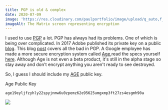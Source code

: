 ```yaml
---
title: PGP is old & complex
date: 2020-07-09
image: 'https://res.cloudinary.com/paulportfolio/image/upload/q_auto,f_auto/v1580226459/shrinkme.co/matrix-scaled.jpg'
imageAlt: The Matrix screen representing encryption
---
```

I used to use [PGP](https://en.wikipedia.org/wiki/Pretty_Good_Privacy) a lot.  PGP has always had its problems. One of which is being over complicated. In 2017 Adobe published its private key on a public [blog](https://arstechnica.com/information-technology/2017/09/in-spectacular-fail-adobe-security-team-posts-private-pgp-key-on-blog/). This blog [post](https://latacora.micro.blog/2019/07/16/the-pgp-problem.html) covers all the bad in PGP. A Google employee has made a more secure encryption system called [Age](https://github.com/FiloSottile/age),read the specs yourself [here](http://bit.ly/2t225DS).  Although Age is not even a beta product, it's still in the alpha stage so stay away and don't encrypt anything you aren't ready to see destroyed.

So, I guess I should include my [AGE](https://github.com/FiloSottile/age) public key.

Age Public Key

```
age19eyljfzyhly22spyjnmw6u0zpemz62e95625umgxmp3ft27zs4esgmh90a
```

![](https://res.cloudinary.com/paulportfolio/image/upload/v1575916941/Signature/Paul-Applegate-blog-reallysmalllast.png)